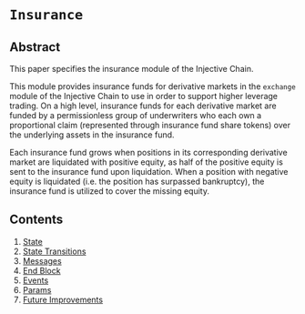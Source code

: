 # `Insurance`

## Abstract

This paper specifies the insurance module of the Injective Chain. 

This module provides insurance funds for derivative markets in the `exchange` module of the Injective Chain to use in order to support higher leverage trading. On a high level, insurance funds for each derivative market are funded by a permissionless group of underwriters who each own a proportional claim (represented through insurance fund share tokens) over the underlying assets in the insurance fund.

Each insurance fund grows when positions in its corresponding derivative market are liquidated with positive equity, as half of the positive equity is sent to the insurance fund upon liquidation. When a position with negative equity is liquidated (i.e. the position has surpassed bankruptcy), the insurance fund is utilized to cover the missing equity. 

## Contents

1. [State](./insurance/01_state/)
2. [State Transitions](./insurance/02_state_transitions/)
3. [Messages](./insurance/03_messages/)
4. [End Block](./insurance/04_end_block/)
5. [Events](./insurance/05_events/)
6. [Params](./insurance/06_params/)
7. [Future Improvements](./insurance/07_future_improvements/)
